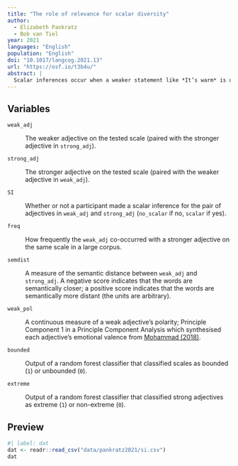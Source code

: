 ```yaml
---
title: "The role of relevance for scalar diversity"
author:
  - Elizabeth Pankratz
  - Bob van Tiel
year: 2021
languages: "English"
population: "English"
doi: "10.1017/langcog.2021.13"
url: "https://osf.io/t3b4u/"
abstract: |
  Scalar inferences occur when a weaker statement like *It’s warm* is used when a stronger one like *It’s hot* could have been used instead, resulting in the inference that whoever produced the weaker statement believes that the stronger statement does not hold. The rate at which this inference is drawn varies across scalar words, a result termed ‘scalar diversity’. Here, we study scalar diversity in adjectival scalar words from a usage-based perspective. We introduce novel operationalisations of several previously observed predictors of scalar diversity using computational tools based on usage data, allowing us to move away from existing judgment-based methods. In addition, we show in two experiments that, above and beyond these previously observed predictors, scalar diversity is predicted in part by the relevance of the scalar inference at hand. We introduce a corpus-based measure of relevance based on the idea that scalar inferences that are more relevant are more likely to occur in scalar constructions that draw an explicit contrast between scalar words (e.g., *It’s warm but not hot*). We conclude that usage has an important role to play in the establishment of common ground, a requirement for pragmatic inferencing.
---
```


## Variables

`weak_adj`

:   The weaker adjective on the tested scale (paired with the stronger adjective in `strong_adj`).

`strong_adj`

:   The stronger adjective on the tested scale (paired with the weaker adjective in `weak_adj`).

`SI`

:   Whether or not a participant made a scalar inference for the pair of adjectives in `weak_adj` and `strong_adj` (`no_scalar` if no, `scalar` if yes).

`freq`

:   How frequently the `weak_adj` co-occurred with a stronger adjective on the same scale in a large corpus.

`semdist`

:   A measure of the semantic distance between `weak_adj` and `strong_adj`. A negative score indicates that the words are semantically closer; a positive score indicates that the words are semantically more distant (the units are arbitrary).

`weak_pol`

:   A continuous measure of a weak adjective's polarity; Principle Component 1 in a Principle Component Analysis which synthesised each adjective's emotional valence from [Mohammad (2018)](https://doi.org/10.18653/v1/P18-1017).

`bounded`

:   Output of a random forest classifier that classified scales as bounded (`1`) or unbounded (`0`).

`extreme`

:   Output of a random forest classifier that classified strong adjectives as extreme (`1`) or non-extreme (`0`).

## Preview

```r
#| label: dat
dat <- readr::read_csv("data/pankratz2021/si.csv")
dat
```
